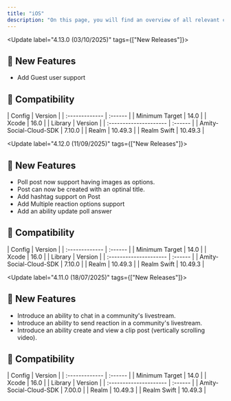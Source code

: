 ```yaml
---
title: "iOS"
description: "On this page, you will find an overview of all relevant changes to the Social Plus UIKit"
---
```


<Update label="4.13.0  (03/10/2025)" tags={["New Releases"]}>
  ## 🚀 New Features

  - Add Guest user support

  ## 🧩 Compatibility

  <AccordionGroup>
    <Accordion title="iOS SDK" icon="gear">
      | Config         | Version |
      | :------------- | :------ |
      | Minimum Target | 14.0    |
      | Xcode          | 16.0    |
    </Accordion>
    <Accordion title="Dependencies" icon="book">
      | Library                | Version |
      | :--------------------- | :------ |
      | Amity-Social-Cloud-SDK | 7.10.0  |
      | Realm                  | 10.49.3 |
      | Realm Swift            | 10.49.3 |
    </Accordion>
  </AccordionGroup>
</Update>

<Update label="4.12.0  (11/09/2025)" tags={["New Releases"]}>
  ## 🚀 New Features

  - Poll post now support having images as options.
  - Post can now be created with an optinal title.
  - Add hashtag support on Post
  - Add Multiple reaction options support
  - Add an ability update poll answer

  ## 🧩 Compatibility

  <AccordionGroup>
    <Accordion title="iOS SDK" icon="gear">
      | Config         | Version |
      | :------------- | :------ |
      | Minimum Target | 14.0    |
      | Xcode          | 16.0    |
    </Accordion>
    <Accordion title="Dependencies" icon="book">
      | Library                | Version |
      | :--------------------- | :------ |
      | Amity-Social-Cloud-SDK | 7.10.0  |
      | Realm                  | 10.49.3 |
      | Realm Swift            | 10.49.3 |
    </Accordion>
  </AccordionGroup>
</Update>

<Update label="4.11.0  (18/07/2025)" tags={["New Releases"]}>
  ## 🚀 New Features

  - Introduce an ability to chat in a community's livestream.
  - Introduce an ability to send reaction in a community's livestream.
  - Introduce an ability create and view a clip post (vertically scrolling video).

  ## 🧩 Compatibility

  <AccordionGroup>
    <Accordion title="iOS SDK" icon="gear">
      | Config         | Version |
      | :------------- | :------ |
      | Minimum Target | 14.0    |
      | Xcode          | 16.0    |
    </Accordion>
    <Accordion title="Dependencies" icon="book">
      | Library                | Version |
      | :--------------------- | :------ |
      | Amity-Social-Cloud-SDK | 7.00.0  |
      | Realm                  | 10.49.3 |
      | Realm Swift            | 10.49.3 |
    </Accordion>
  </AccordionGroup>
</Update>